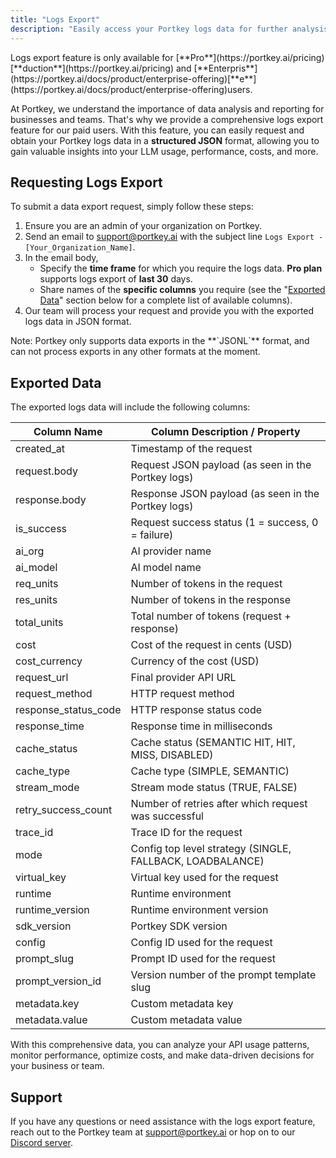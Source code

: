 ```yaml
---
title: "Logs Export"
description: "Easily access your Portkey logs data for further analysis and reporting"
---
```


<Check>
   Logs export feature is only available for [**Pro**](https://portkey.ai/pricing)[**duction**](https://portkey.ai/pricing) and [**Enterpris**](https://portkey.ai/docs/product/enterprise-offering)[**e**](https://portkey.ai/docs/product/enterprise-offering)users.
</Check>

At Portkey, we understand the importance of data analysis and reporting for businesses and teams. That's why we provide a comprehensive logs export feature for our paid users. With this feature, you can easily request and obtain your Portkey logs data in a **structured JSON** format, allowing you to gain valuable insights into your LLM usage, performance, costs, and more.

## Requesting Logs Export

To submit a data export request, simply follow these steps:

1. Ensure you are an admin of your organization on Portkey.
2. Send an email to [support@portkey.ai](mailto:support@portkey.ai) with the subject line `Logs Export - [Your_Organization_Name]`.
3. In the email body,
   * Specify the **time frame** for which you require the logs data. **Pro plan** supports logs export of **last 30** days.
   * Share names of the **specific columns** you require (see the "[Exported Data](/docs/product/observability/logs-export#exported-data)" section below for a complete list of available columns).
4. Our team will process your request and provide you with the exported logs data in JSON format.

<Note>
   Note: Portkey only supports data exports in the **`JSONL`** format, and can not process exports in any other formats at the moment.
</Note>

## Exported Data

The exported logs data will include the following columns:

| Column Name            | Column Description / Property                             |
| ---------------------- | --------------------------------------------------------- |
| created\_at            | Timestamp of the request                                  |
| request.body           | Request JSON payload (as seen in the Portkey logs)        |
| response.body          | Response JSON payload (as seen in the Portkey logs)       |
| is\_success            | Request success status (1 = success, 0 = failure)         |
| ai\_org                | AI provider name                                          |
| ai\_model              | AI model name                                             |
| req\_units             | Number of tokens in the request                           |
| res\_units             | Number of tokens in the response                          |
| total\_units           | Total number of tokens (request + response)               |
| cost                   | Cost of the request in cents (USD)                        |
| cost\_currency         | Currency of the cost (USD)                                |
| request\_url           | Final provider API URL                                    |
| request\_method        | HTTP request method                                       |
| response\_status\_code | HTTP response status code                                 |
| response\_time         | Response time in milliseconds                             |
| cache\_status          | Cache status (SEMANTIC HIT, HIT, MISS, DISABLED)          |
| cache\_type            | Cache type (SIMPLE, SEMANTIC)                             |
| stream\_mode           | Stream mode status (TRUE, FALSE)                          |
| retry\_success\_count  | Number of retries after which request was successful      |
| trace\_id              | Trace ID for the request                                  |
| mode                   | Config top level strategy (SINGLE, FALLBACK, LOADBALANCE) |
| virtual\_key           | Virtual key used for the request                          |
| runtime                | Runtime environment                                       |
| runtime\_version       | Runtime environment version                               |
| sdk\_version           | Portkey SDK version                                       |
| config                 | Config ID used for the request                            |
| prompt\_slug           | Prompt ID used for the request                            |
| prompt\_version\_id    | Version number of the prompt template slug                |
| metadata.key           | Custom metadata key                                       |
| metadata.value         | Custom metadata value                                     |

With this comprehensive data, you can analyze your API usage patterns, monitor performance, optimize costs, and make data-driven decisions for your business or team.

## Support

If you have any questions or need assistance with the logs export feature, reach out to the Portkey team at support@portkey.ai or hop on to our [Discord server](https://portkey.ai/community).
